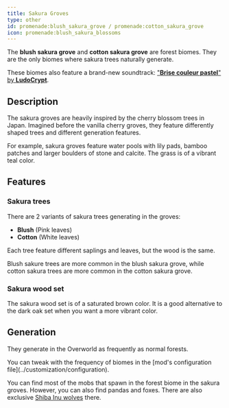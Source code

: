 ```yaml
---
title: Sakura Groves
type: other
id: promenade:blush_sakura_grove / promenade:cotton_sakura_grove
icon: promenade:blush_sakura_blossoms
---
```


The **blush sakura grove** and **cotton sakura grove** are forest biomes. They are the only biomes where sakura trees naturally generate.

<Asset width={1024} location="promenade:biome/sakura_grove" title="Sakura Grove" />

These biomes also feature a brand-new soundtrack: ["**Brise couleur pastel**" by **LudoCrypt**](../soundtrack#brise-couleur-pastel).

## Description
The sakura groves are heavily inspired by the cherry blossom trees in Japan. Imagined before the vanilla cherry groves, they feature differently shaped trees and different generation features.

For example, sakura groves feature water pools with lily pads, bamboo patches and larger boulders of stone and calcite. The grass is of a vibrant teal color.

## Features
### Sakura trees
There are 2 variants of sakura trees generating in the groves:
- <Asset width={48} location="promenade:blush_sakura_sapling" title="Blush Sakura Sapling"/> <Asset width={48} location="promenade:blush_sakura_blossoms" title="Blush Sakura Blossoms"/> **Blush** (Pink leaves)
- <Asset width={48} location="promenade:cotton_sakura_sapling" title="Cotton Sakura Sapling"/> <Asset width={48} location="promenade:cotton_sakura_blossoms" title="Cotton Sakura Blossoms"/> **Cotton** (White leaves)

Each tree feature different saplings and leaves, but the wood is the same.

Blush sakure trees are more common in the blush sakura grove, while cotton sakura trees are more common in the cotton sakura grove.

### Sakura wood set
<Asset width={64} location="promenade:sakura_log" title="Sakura Log"/>
<Asset width={64} location="promenade:stripped_sakura_log" title="Stripped Sakura Log"/>
<Asset width={64} location="promenade:sakura_planks" title="Sakura Planks"/>
<Asset width={64} location="promenade:sakura_door" title="Sakura Door"/>
<Asset width={64} location="promenade:sakura_sign" title="Sakura Sign"/>
<Asset width={64} location="promenade:sakura_boat" title="Sakura Boat"/>

The sakura wood set is of a saturated brown color. It is a good alternative to the dark oak set when you want a more vibrant color.

## Generation
They generate in the Overworld as frequently as normal forests.

<Callout>
    You can tweak with the frequency of biomes in the [mod's configuration file](../customization/configuration).
</Callout>

You can find most of the mobs that spawn in the forest biome in the sakura groves.
However, you can also find pandas and foxes. There are also exclusive [Shiba Inu wolves](../animals/wolf_variants#Shiba_Inu) there.